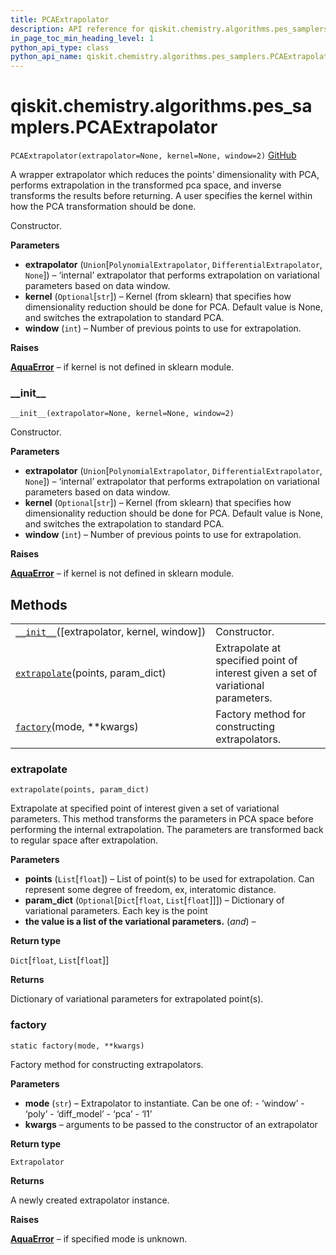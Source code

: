```yaml
---
title: PCAExtrapolator
description: API reference for qiskit.chemistry.algorithms.pes_samplers.PCAExtrapolator
in_page_toc_min_heading_level: 1
python_api_type: class
python_api_name: qiskit.chemistry.algorithms.pes_samplers.PCAExtrapolator
---
```


# qiskit.chemistry.algorithms.pes\_samplers.PCAExtrapolator

<span id="qiskit.chemistry.algorithms.pes_samplers.PCAExtrapolator" />

`PCAExtrapolator(extrapolator=None, kernel=None, window=2)` [GitHub](https://github.com/qiskit-community/qiskit-aqua/tree/stable/0.9/qiskit/chemistry/algorithms/pes_samplers/extrapolator.py "view source code")

A wrapper extrapolator which reduces the points’ dimensionality with PCA, performs extrapolation in the transformed pca space, and inverse transforms the results before returning. A user specifies the kernel within how the PCA transformation should be done.

Constructor.

**Parameters**

*   **extrapolator** (`Union`\[`PolynomialExtrapolator`, `DifferentialExtrapolator`, `None`]) – ‘internal’ extrapolator that performs extrapolation on variational parameters based on data window.
*   **kernel** (`Optional`\[`str`]) – Kernel (from sklearn) that specifies how dimensionality reduction should be done for PCA. Default value is None, and switches the extrapolation to standard PCA.
*   **window** (`int`) – Number of previous points to use for extrapolation.

**Raises**

[**AquaError**](qiskit.aqua.AquaError "qiskit.aqua.AquaError") – if kernel is not defined in sklearn module.

### \_\_init\_\_

<span id="qiskit.chemistry.algorithms.pes_samplers.PCAExtrapolator.__init__" />

`__init__(extrapolator=None, kernel=None, window=2)`

Constructor.

**Parameters**

*   **extrapolator** (`Union`\[`PolynomialExtrapolator`, `DifferentialExtrapolator`, `None`]) – ‘internal’ extrapolator that performs extrapolation on variational parameters based on data window.
*   **kernel** (`Optional`\[`str`]) – Kernel (from sklearn) that specifies how dimensionality reduction should be done for PCA. Default value is None, and switches the extrapolation to standard PCA.
*   **window** (`int`) – Number of previous points to use for extrapolation.

**Raises**

[**AquaError**](qiskit.aqua.AquaError "qiskit.aqua.AquaError") – if kernel is not defined in sklearn module.

## Methods

|                                                                                                                                                                                       |                                                                                   |
| ------------------------------------------------------------------------------------------------------------------------------------------------------------------------------------- | --------------------------------------------------------------------------------- |
| [`__init__`](#qiskit.chemistry.algorithms.pes_samplers.PCAExtrapolator.__init__ "qiskit.chemistry.algorithms.pes_samplers.PCAExtrapolator.__init__")(\[extrapolator, kernel, window]) | Constructor.                                                                      |
| [`extrapolate`](#qiskit.chemistry.algorithms.pes_samplers.PCAExtrapolator.extrapolate "qiskit.chemistry.algorithms.pes_samplers.PCAExtrapolator.extrapolate")(points, param\_dict)    | Extrapolate at specified point of interest given a set of variational parameters. |
| [`factory`](#qiskit.chemistry.algorithms.pes_samplers.PCAExtrapolator.factory "qiskit.chemistry.algorithms.pes_samplers.PCAExtrapolator.factory")(mode, \*\*kwargs)                   | Factory method for constructing extrapolators.                                    |

### extrapolate

<span id="qiskit.chemistry.algorithms.pes_samplers.PCAExtrapolator.extrapolate" />

`extrapolate(points, param_dict)`

Extrapolate at specified point of interest given a set of variational parameters. This method transforms the parameters in PCA space before performing the internal extrapolation. The parameters are transformed back to regular space after extrapolation.

**Parameters**

*   **points** (`List`\[`float`]) – List of point(s) to be used for extrapolation. Can represent some degree of freedom, ex, interatomic distance.
*   **param\_dict** (`Optional`\[`Dict`\[`float`, `List`\[`float`]]]) – Dictionary of variational parameters. Each key is the point
*   **the value is a list of the variational parameters.** (*and*) –

**Return type**

`Dict`\[`float`, `List`\[`float`]]

**Returns**

Dictionary of variational parameters for extrapolated point(s).

### factory

<span id="qiskit.chemistry.algorithms.pes_samplers.PCAExtrapolator.factory" />

`static factory(mode, **kwargs)`

Factory method for constructing extrapolators.

**Parameters**

*   **mode** (`str`) – Extrapolator to instantiate. Can be one of: - ‘window’ - ‘poly’ - ‘diff\_model’ - ‘pca’ - ‘l1’
*   **kwargs** – arguments to be passed to the constructor of an extrapolator

**Return type**

`Extrapolator`

**Returns**

A newly created extrapolator instance.

**Raises**

[**AquaError**](qiskit.aqua.AquaError "qiskit.aqua.AquaError") – if specified mode is unknown.

